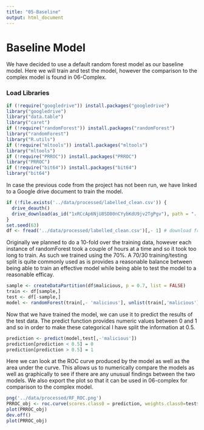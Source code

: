 ```yaml
---
title: "05-Baseline"
output: html_document
---
```


# Baseline Model

We have decided to use a default random forest model as our baseline model. Here we will train and test the model, however the comparison to the complex model is found in 06-Complex. 

### Load Libraries
```r
if (!require("googledrive")) install.packages("googledrive")
library("googledrive")
library("data.table")
library("caret")
if (!require("randomForest")) install.packages("randomForest")
library("randomForest")
library("R.utils")
if (!require("mltools")) install.packages("mltools")
library("mltools")
if (!require("PRROC")) install.packages("PRROC")
library("PRROC")
if (!require("bit64")) install.packages("bit64")
library("bit64")
```
In case the previous code from the project has not been run, we have linked to a Google drive document to train the model.
```r
if (!file.exists('../data/processed/labelled_clean.csv')) {
  drive_deauth()
  drive_download(as_id("1xRCcAp6NjU8SD80nCYybKdU9jv2TgPgv"), path = "../data/processed/labelled_clean.csv", overwrite = TRUE)
}
set.seed(63)
df <- fread('../data/processed/labelled_clean.csv')[,- 1] # download from google drive when confident in csv
```

Originally we planned to do a 10-fold over the training data, however each instance of randomForest took a couple of hours at a time and so it took too long to train. As such we trained using the 70%. A 70/30 training/testing split is quite commonly used as is provides a reasonable balance between being able to train an effective model while being able to test the model to a reasonable efficay. 
```r
sample <- createDataPartition(df$malicious, p = 0.7, list = FALSE)
train <- df[sample,]
test <- df[-sample,]
model <- randomForest(train[,- 'malicious'], unlist(train[,'malicious']))
```
Now that we have trained the model, we can use it to predict the results of the test data. The predict function provides numeric values between 0 and 1 and so in order to make these categorical I have split the information at 0.5.

```r
prediction <- predict(model,test[,-'malicious'])
prediction[prediction < 0.5] = 0
prediction[prediction > 0.5] = 1
```

Here we can look at the ROC curve produced by the model as well as the area under the curve. This allows us to numerically compare the models as well as graphically to see if there are any unusual findings between the two models. We also export the plot so that it can be used in 06-complex for comparison to the complex model.

```r
png('../data/processed/RF_ROC.png')
PRROC_obj <- roc.curve(scores.class0 = prediction, weights.class0=test$malicious,curve=TRUE)
plot(PRROC_obj)
dev.off()
plot(PRROC_obj)
```
